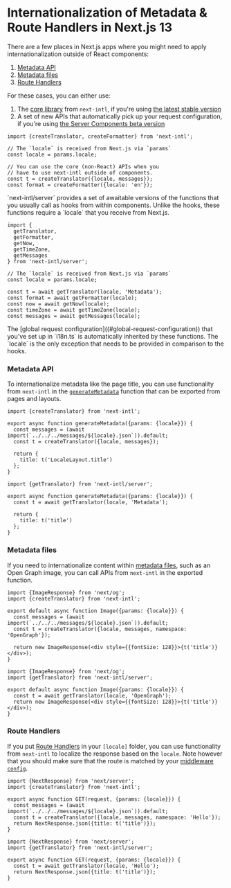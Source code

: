 
# Internationalization of Metadata & Route Handlers in Next.js 13

There are a few places in Next.js apps where you might need to apply internationalization outside of React components:

1. [Metadata API](https://nextjs.org/docs/app/building-your-application/optimizing/metadata)
2. [Metadata files](https://nextjs.org/docs/app/api-reference/file-conventions/metadata)
3. [Route Handlers](https://nextjs.org/docs/app/building-your-application/routing/router-handlers)

For these cases, you can either use:

1. The [core library](/docs/environments/core-library) from `next-intl`, if you're using [the latest stable version](/docs/getting-started/app-router-client-components)
2. A set of new APIs that automatically pick up your request configuration, if you're using [the Server Components beta version](/docs/getting-started/app-router-server-components)

<VersionTabs defaultLabel="Core library">
<Tab>

```tsx
import {createTranslator, createFormatter} from 'next-intl';

// The `locale` is received from Next.js via `params`
const locale = params.locale;

// You can use the core (non-React) APIs when you
// have to use next-intl outside of components.
const t = createTranslator({locale, messages});
const format = createFormatter({locale: 'en'});
```

</Tab>
<Tab>
`next-intl/server` provides a set of awaitable versions of the functions that you usually call as hooks from within components. Unlike the hooks, these functions require a `locale` that you receive from Next.js.

```tsx
import {
  getTranslator,
  getFormatter,
  getNow,
  getTimeZone,
  getMessages
} from 'next-intl/server';

// The `locale` is received from Next.js via `params`
const locale = params.locale;

const t = await getTranslator(locale, 'Metadata');
const format = await getFormatter(locale);
const now = await getNow(locale);
const timeZone = await getTimeZone(locale);
const messages = await getMessages(locale);
```

<Callout>
  The [global request configuration]((#global-request-configuration)) that
  you've set up in `i18n.ts` is automatically inherited by these functions. The
  `locale` is the only exception that needs to be provided in comparison to the
  hooks.
</Callout>

</Tab>
</VersionTabs>

### Metadata API

To internationalize metadata like the page title, you can use functionality from `next-intl` in the [`generateMetadata`](https://nextjs.org/docs/app/api-reference/functions/generate-metadata#generatemetadata-function) function that can be exported from pages and layouts.

<VersionTabs defaultLabel="Core library">
<Tab>

```tsx filename="app/[locale]/layout.tsx"
import {createTranslator} from 'next-intl';

export async function generateMetadata({params: {locale}}) {
  const messages = (await import(`../../../messages/${locale}.json`)).default;
  const t = createTranslator({locale, messages});

  return {
    title: t('LocaleLayout.title')
  };
}
```

</Tab>
<Tab>

```tsx filename="app/[locale]/layout.tsx"
import {getTranslator} from 'next-intl/server';

export async function generateMetadata({params: {locale}}) {
  const t = await getTranslator(locale, 'Metadata');

  return {
    title: t('title')
  };
}
```

</Tab>
</VersionTabs>

### Metadata files

If you need to internationalize content within [metadata files](https://nextjs.org/docs/app/api-reference/file-conventions/metadata), such as an Open Graph image, you can call APIs from `next-intl` in the exported function.

<VersionTabs defaultLabel="Core library">
<Tab>

```tsx filename="app/[locale]/opengraph-image.tsx"
import {ImageResponse} from 'next/og';
import {createTranslator} from 'next-intl';

export default async function Image({params: {locale}}) {
  const messages = (await import(`../../../messages/${locale}.json`)).default;
  const t = createTranslator({locale, messages, namespace: 'OpenGraph'});

  return new ImageResponse(<div style={{fontSize: 128}}>{t('title')}</div>);
}
```

</Tab>
<Tab>

```tsx filename="app/[locale]/opengraph-image.tsx"
import {ImageResponse} from 'next/og';
import {getTranslator} from 'next-intl/server';

export default async function Image({params: {locale}}) {
  const t = await getTranslator(locale, 'OpenGraph');
  return new ImageResponse(<div style={{fontSize: 128}}>{t('title')}</div>);
}
```

</Tab>
</VersionTabs>

### Route Handlers

If you put [Route Handlers](https://nextjs.org/docs/app/building-your-application/routing/router-handlers) in your `[locale]` folder, you can use functionality from `next-intl` to localize the response based on the `locale`. Note however that you should make sure that the route is matched by your [middleware `config`](/docs/routing/middleware).

<VersionTabs defaultLabel="Core library">
<Tab>

```tsx filename="app/[locale]/hello/route.tsx"
import {NextResponse} from 'next/server';
import {createTranslator} from 'next-intl';

export async function GET(request, {params: {locale}}) {
  const messages = (await import(`../../../messages/${locale}.json`)).default;
  const t = createTranslator({locale, messages, namespace: 'Hello'});
  return NextResponse.json({title: t('title')});
}
```

</Tab>
<Tab>

```tsx filename="app/[locale]/hello/route.tsx"
import {NextResponse} from 'next/server';
import {getTranslator} from 'next-intl/server';

export async function GET(request, {params: {locale}}) {
  const t = await getTranslator(locale, 'Hello');
  return NextResponse.json({title: t('title')});
}
```

</Tab>
</VersionTabs>

